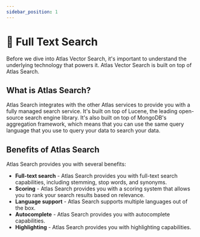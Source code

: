 ```yaml
---
sidebar_position: 1
---
```


# 📘 Full Text Search

Before we dive into Atlas Vector Search, it's important to understand the underlying technology that powers it. Atlas Vector Search is built on top of Atlas Search.

## What is Atlas Search?

Atlas Search integrates with the other Atlas services to provide you with a fully managed search service. It's built on top of Lucene, the leading open-source search engine library. It's also built on top of MongoDB's aggregation framework, which means that you can use the same query language that you use to query your data to search your data.

## Benefits of Atlas Search

Atlas Search provides you with several benefits:
* **Full-text search** - Atlas Search provides you with full-text search capabilities, including stemming, stop words, and synonyms.
* **Scoring** - Atlas Search provides you with a scoring system that allows you to rank your search results based on relevance.
* **Language support** - Atlas Search supports multiple languages out of the box.
* **Autocomplete** - Atlas Search provides you with autocomplete capabilities.
* **Highlighting** - Atlas Search provides you with highlighting capabilities.

